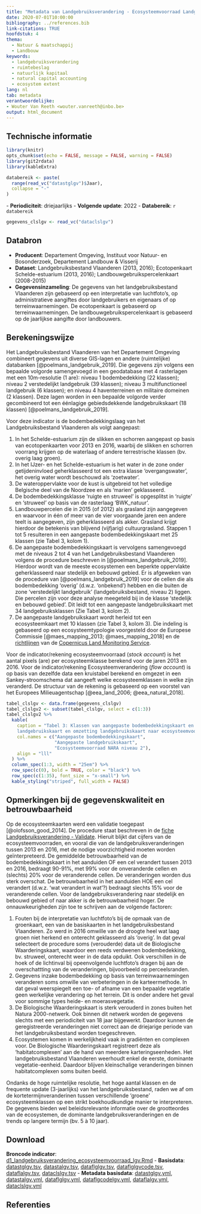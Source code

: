 ```yaml
---
title: "Metadata van Landgebruiksverandering - Ecosysteemvoorraad Landgebruiksbestand Vlaanderen"
date: 2020-07-01T10:00:00
bibliography: ../references.bib
link-citations: TRUE
hoofdstuk: 4
thema:
  - Natuur & maatschappij
  - Landbouw
keywords:
  - landgebruiksverandering
  - ruimtebeslag
  - natuurlijk kapitaal
  - natural capital accounting
  - ecosystem extent
lang: nl
tab: metadata
verantwoordelijke:
- Wouter Van Reeth <wouter.vanreeth@inbo.be>
output: html_document
---
```

## Technische informatie

```r
library(knitr)
opts_chunk$set(echo = FALSE, message = FALSE, warning = FALSE)
library(git2rdata)
library(kableExtra)
```

```r
databereik <- paste(
  range(read_vc("datastglgv")$Jaar),
  collapse = "-"
)
```
\- **Periodiciteit**: driejaarlijks
\- **Volgende update**: 2022
\- **Databereik**: `r databereik`

```r
gegevens_clslgv <- read_vc("dataclslgv")
```


## Databron

- **Producent**: Departement Omgeving, Instituut voor Natuur- en Bosonderzoek, Departement Landbouw & Visserij
- **Dataset**: Landgebruiksbestand Vlaanderen (2013, 2016); Ecotopenkaart Schelde-estuarium (2013, 2016); Landbouwgebruikspercelenkaart (2008-2015)
- **Gegevensinzameling**: De gegevens van het landgebruiksbestand Vlaanderen zijn gebaseerd op een interpretatie van luchtfoto's, op administratieve aangiftes door landgebruikers en eigenaars of op terreinwaarnemingen.
De ecotopenkaart is gebaseerd op terreinwaarnemingen. De landbouwgebruikspercelenkaart is gebaseerd op de jaarlijkse aangifte door landbouwers. 

## Berekeningswijze

Het Landgebruiksbestand Vlaanderen van het Departement Omgeving combineert gegevens uit diverse GIS-lagen en andere (ruimtelijke) databanken [@poelmans_landgebruik_2019].
Die gegevens zijn volgens een bepaalde volgorde samengevoegd in een geodatabase met 4 rasterlagen met een 10m-resolutie (1 are): niveau 1 bodembedekking (22 klassen); niveau 2 verstedelijkt landgebruik (39 klassen); niveau 3 multifunctioneel landgebruik (6 klassen); en niveau 4 haventerreinen en militaire domeinen (2 klassen).
Deze lagen worden in een bepaalde volgorde verder gecombineerd tot een éénlagige gebiedsdekkende landgebruikskaart (18 klassen) [@poelmans_landgebruik_2019].

Voor deze indicator is de bodembedekkingslaag van het Landgebruiksbestand Vlaanderen als volgt aangepast:

1. In het Schelde-estuarium zijn de slikken en schorren aangepast op basis van ecotopenkaarten voor 2013 en 2016, waarbij de slikken en schorren voorrang krijgen op de waterlaag of andere terrestrische klassen (bv. overig laag groen).
2. In het IJzer- en het Schelde-estuarium is het water in de zone onder getijdeninvloed geherklasseerd tot een extra klasse 'overgangswater', het overig water wordt beschouwd als 'zoetwater'.
3. De wateroppervlakte voor de kust is uitgebreid tot het volledige Belgische deel van de Noordzee en als 'marien' geklasseerd.
4. De bodembedekkingsklasse 'ruigte en struweel' is opgesplitst in 'ruigte' en 'struweel' op basis van de rasterlaag 'BWK_natuur'.
5. Landbouwpercelen die in 2015 (of 2012) als grasland zijn aangegeven en waarvoor in één of meer van de vier voorgaande jaren een andere teelt is aangegeven, zijn geherklasseerd als akker. Grasland krijgt hierdoor de betekenis van blijvend (vijfjarig) cultuurgrasland.
Stappen 1 tot 5 resulteren in een aangepaste bodembedekkingskaart met 25 klassen (zie Tabel 3, kolom 1).
6. De aangepaste bodembedekkingskaart is vervolgens samengevoegd met de niveaus 2 tot 4 van het Landgebruiksbestand Vlaanderen volgens de procedure beschreven in [@poelmans_landgebruik_2019]. 
Hierdoor wordt van de meeste ecosystemen een beperkte oppervlakte geherklasseerd naar stedelijk en bebouwd gebied.
Er is afgeweken van de procedure van [@poelmans_landgebruik_2019] voor de cellen die als bodembedekking 'overig' (d.w.z. 'onbekend') hebben en die buiten de zone 'verstedelijkt landgebruik' (landgebruiksbestand, niveau 2) liggen. Die percelen zijn voor deze analyse meegeteld bij in de klasse 'stedelijk en bebouwd gebied'.
Dit leidt tot een aangepaste landgebruikskaart met 34 landgebruiksklassen (Zie Tabel 3, kolom 2).
7. De aangepaste landgebruikskaart wordt herleid tot een ecosysteemkaart met 10 klassen (zie Tabel 3, kolom 3).
Die indeling is gebaseerd op een ecosysteemtypologie voorgesteld door de Europese Commissie [@maes_mapping_2013; @maes_mapping_2018] en de [richtlijnen](https://land.copernicus.eu/user-corner/technical-library/corine-land-cover-nomenclature-guidelines/html) van de [Copernicus Land Monitoring Service](https://land.copernicus.eu/pan-european/corine-land-cover).

Voor de indicator/rekening ecosysteemvoorraad (*stock account*) is het aantal pixels (are) per ecosysteemklasse berekend voor de jaren 2013 en 2016.
Voor de indicator/rekening Ecosysteemverandering (*flow account*) is op basis van dezelfde data een kruistabel berekend en omgezet in een Sankey-stroomschema dat aangeeft welke ecosysteemklassen in welke zijn veranderd. 
De structuur van de rekening is gebaseerd op een voorstel van het Europees Milieuagentschap [@eea_land_2006; @eea_natural_2018].

```r
tabel_clslgv <- data.frame(gegevens_clslgv)
tabel_clslgv2 <- subset(tabel_clslgv, select = c(1:3))
tabel_clslgv2 %>%
  kable(
    caption = "Tabel 3: Klassen van aangepaste bodembedekkingskaart en
    landgebruikskaart en omzetting landgebruikskaart naar ecosysteemvoorraad.",
    col.names = c("Aangepaste bodembedekkingskaart",
                  "Aangepaste landgebruikskaart",
                  "Ecosysteemvoorraad NARA niveau 2"),
    align = "lll"
  ) %>%
  column_spec(1:3, width = "25em") %>%
  row_spec(c(0), bold = TRUE, color = "black") %>%
  row_spec(c(1:35), font_size = "x-small") %>%
  kable_styling("striped", full_width = FALSE)
```

## Opmerkingen bij de gegevenskwaliteit en betrouwbaarheid

Op de ecosysteemkaarten werd een validatie toegepast [@olofsson_good_2014].
De procedure staat beschreven in de [fiche Landgebruiksverandering -  Validate](https://www.vlaanderen.be/inbo/natuurrapport-2020/landgebruiksverandering-validatie).
Hieruit blijkt dat cijfers van de ecosysteemvoorraden, en vooral die van de landgebruiksveranderingen tussen 2013 en 2016, met de nodige voorzichtigheid moeten worden geïnterpreteerd.
De gemiddelde betrouwbaarheid van de bodembedekkingskaart in het aanduiden OF een cel verandert tussen 2013 en 2016, bedraagt 90-91%, met 99% voor de onveranderde cellen en (slechts) 20% voor de veranderende cellen. 
De veranderingen worden dus sterk overschat.
De betrouwbaarheid in het aanduiden HOE een cel verandert (d.w.z. 'wat verandert in wat'?) bedraagt slechts 15% voor de veranderende cellen.
Voor de landgebruiksverandering naar stedelijk en bebouwd gebied of naar akker is de betrouwbaarheid hoger.
De onnauwkeurigheden zijn toe te schrijven aan de volgende factoren:

1. Fouten bij de interpretatie van luchtfoto's bij de opmaak van de groenkaart, een van de basiskaarten in het landgebruiksbestand Vlaanderen.
Zo werd in 2016 omwille van de droogte heel wat laag groen niet herkend en onterecht geklasseerd als 'overig'.
In dat geval selecteert de procedure soms (verouderde) data uit de Biologische Waarderingskaart, waardoor een reeds verdwenen bodembedekking, bv. struweel, onterecht weer in de data opduikt.
Ook verschillen in de hoek of de lichtinval bij opeenvolgende luchtfoto's dragen bij aan de overschattting van de veranderingen, bijvoorbeeld op perceelsranden. 
2. Gegevens inzake bodembedekking op basis van terreinwaarnemingen veranderen soms omwille van verbeteringen in de karteermethode.
In dat geval weerspiegelt een toe- of afname van een bepaalde vegetatie geen werkelijke verandering op het terrein.
Dit is onder andere het geval voor sommige types heide- en moerasvegetatie.
3. De Biologische Waarderingskaart is sterk verouderd in zones buiten het Natura 2000-netwerk.
Ook binnen dit netwerk worden de gegevens slechts met een periodiciteit van 18 jaar bijgewerkt. 
Daardoor kunnen de geregistreerde veranderingen niet correct aan de driejarige periode van het landgebruiksbestand worden toegeschreven.
4. Ecosystemen komen in werkelijkheid vaak in gradiënten en complexen voor. 
De Biologische Waarderingskaart registreert deze als 'habitatcomplexen' aan de hand van meerdere karteringseenheden.
Het landgebruiksbestand Vlaanderen weerhoudt enkel de eerste, dominante vegetatie-eenheid. 
Daardoor blijven kleinschalige veranderingen binnen habitatcomplexen soms buiten beeld.

Ondanks de hoge ruimtelijke resolutie, het hoge aantal klassen en de frequente update (3-jaarlijks) van het landgebruiksbestand, raden we af om de kortetermijnveranderinen  tussen verschillende 'groene' ecosysteemklassen op een strikt boekhoudkundige manier te interpreteren.
De gegevens bieden wel beleidsrelevante informatie over de grootteordes van de ecosystemen, de dominante landgebruiksveranderingen en de trends op langere termijn (bv. 5 à 10 jaar).

## Download

**Broncode indicator**: [d1_landgebruiksverandering_ecosysteemvoorraad_lgv.Rmd](../d1_landgebruiksverandering_ecosysteemvoorraad_lgv/d1_landgebruiksverandering_ecosysteemvoorraad_lgv.Rmd)
- **Basisdata**: [datastglgv.tsv](../d1_landgebruiksverandering_ecosysteemvoorraad_lgv/datastglgv.tsv), [datastalgv.tsv](../d1_landgebruiksverandering_ecosysteemvoorraad_lgv/datastalgv.tsv), [dataflglgv.tsv](../d1_landgebruiksverandering_ecosysteemvoorraad_lgv/dataflglgv.tsv), [dataflglgvcode.tsv](../d1_landgebruiksverandering_ecosysteemvoorraad_lgv/dataflglgvcode.tsv), [dataflalgv.tsv](../d1_landgebruiksverandering_ecosysteemvoorraad_lgv/dataflalgv.tsv), [dataclslgv.tsv](../d1_landgebruiksverandering_ecosysteemvoorraad_lgv/datacslslgv.tsv)
- **Metadata basisdata**: [datastglgv.yml](../d1_landgebruiksverandering_ecosysteemvoorraad_lgv/datastglgv.yml), [datastalgv.yml](../d1_landgebruiksverandering_ecosysteemvoorraad_lgv/datastalgv.yml), [dataflglgv.yml](../d1_landgebruiksverandering_ecosysteemvoorraad_lgv/dataflglgv.yml), [dataflgcodelgv.yml](../d1_landgebruiksverandering_ecosysteemvoorraad_lgv/dataflgcodelgv.yml), [dataflalgv.yml](../d1_landgebruiksverandering_ecosysteemvoorraad_lgv/dataflalgv.yml), [dataclslgv.yml](../d1_landgebruiksverandering_ecosysteemvoorraad_lgv/datacslslgv.yml)

## Referenties
